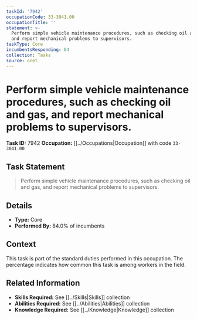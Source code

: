 ```yaml
---
taskId: '7942'
occupationCode: 33-3041.00
occupationTitle: ''
statement: >-
  Perform simple vehicle maintenance procedures, such as checking oil and gas,
  and report mechanical problems to supervisors.
taskType: Core
incumbentsResponding: 84
collection: Tasks
source: onet
---
```

# Perform simple vehicle maintenance procedures, such as checking oil and gas, and report mechanical problems to supervisors.

**Task ID:** 7942
**Occupation:** [[../Occupations|Occupation]] with code `33-3041.00`

## Task Statement

> Perform simple vehicle maintenance procedures, such as checking oil and gas, and report mechanical problems to supervisors.

## Details

- **Type:** Core
- **Performed By:** 84.0% of incumbents

## Context

This task is part of the standard duties performed in this occupation. The percentage indicates how common this task is among workers in the field.

## Related Information

- **Skills Required:** See [[../Skills|Skills]] collection
- **Abilities Required:** See [[../Abilities|Abilities]] collection
- **Knowledge Required:** See [[../Knowledge|Knowledge]] collection
